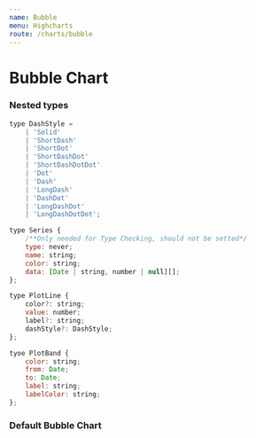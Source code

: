 ```yaml
---
name: Bubble
menu: Highcharts
route: /charts/bubble
---
```



# Bubble Chart

<Props of={Bubble} />

### Nested types

```js
type DashStyle =
	| 'Solid'
	| 'ShortDash'
	| 'ShortDot'
	| 'ShortDashDot'
	| 'ShortDashDotDot'
	| 'Dot'
	| 'Dash'
	| 'LongDash'
	| 'DashDot'
	| 'LongDashDot'
	| 'LongDashDotDot';
```

```js
type Series {
	/**Only needed for Type Checking, should not be setted*/
	type: never;
	name: string;
	color: string;
	data: [Date | string, number | null][];
};
```

```js
type PlotLine {
	color?: string;
	value: number;
	label?: string;
	dashStyle?: DashStyle;
};
```

```js
tyoe PlotBand {
	color: string;
	from: Date;
	to: Date;
	label: string;
	labelColor: string;
};
```

### Default Bubble Chart

<Playground>
	<Bubble
		type="datetime"
		showExportMenu
		series={[
			{
				name: 'Legend of Chart 1',
				color: '#000',
				data: [
					[new Date(2019, 12, 1), null],
					[new Date(2019, 1, 1), 29.9],
					[new Date(2019, 2, 1), null],
					[new Date(2019, 3, 1), 30.4],
					[new Date(2019, 4, 1), 40.4],
					[new Date(2019, 5, 1), 50.4],
					[new Date(2019, 6, 1), 60.4],
					[new Date(2019, 7, 1), 70.4],
					[new Date(2019, 8, 1), 80.4],
					[new Date(2019, 9, 1), null],
					[new Date(2019, 10, 1), 75],
					[new Date(2019, 11, 1), 65],
					[new Date(2019, 12, 1), null]
				]
			}
		]}
		plotLines={[{color: 'red', value: 25, label: 'Label text'}]}
		plotBands={[
			{color: '#4a919e', label: 'Quarter 1', from: new Date(2018, 12, 1), to: new Date(2019, 4, 1)},
			{color: '#bed3c3', label: 'Quarter 2', from: new Date(2019, 4, 1), to: new Date(2019, 7, 1)},
			{color: '#b7caca', label: 'Quarter 3', from: new Date(2019, 7, 1), to: new Date(2019, 10, 1)},
			{
				color: '#F2F2F2',
				label: 'Quarter 4',
				labelColor: '#808080',
				from: new Date(2019, 10, 1),
				to: new Date(2019, 12, 31)
			}
		]}
	/>
</Playground>
